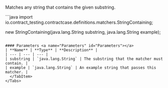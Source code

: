 
Matches any string that contains the given substring.

<Tabs groupId="language">
  <TabItem value="java" label="Java">
```java
import io.contract_testing.contractcase.definitions.matchers.StringContaining;

new StringContaining(java.lang.String substring, java.lang.String example);
```

#### Parameters <a name="Parameters" id="Parameters"></a>
| **Name** | **Type** | **Description** |
| --- | --- | --- |
| substring | `java.lang.String` | The substring that the matcher must contain. |
| example | `java.lang.String` | An example string that passes this matcher. |
  </TabItem>
</Tabs>
